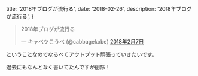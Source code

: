   title: '2018年ブログが流行る',
  date: '2018-02-26',
  description: '2018年ブログが流行る',
}

<blockquote className="twitter-tweet" data-lang="ja"><p lang="ja" dir="ltr">2018年ブログが流行る</p>&mdash; キャベツこうべ (@cabbagekobe) <a href="https://twitter.com/cabbagekobe/status/961126756630581249?ref_src=twsrc%5Etfw">2018年2月7日</a></blockquote>

ということなのでなるべくアウトプット頑張っていきたいです。

過去にもなんとなく書いてたんですが削除！
